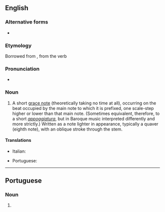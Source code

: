 ==English==

===Alternative forms===
* {{l|en|acciacatura}}

===Etymology===
Borrowed from {{bor|en|it|acciaccatura}}, from the verb {{m|it|acciaccare||to crush}}

===Pronunciation===
* {{a|US|UK}} {{IPA|en|/ɑ.ˌtʃɑk.ə.ˈtʊɹ.ə/|/əˌtʃækəˈtʊəɹə/}}

===Noun===
{{wikipedia}}
{{en-noun|s|acciaccature}}

# {{lb|en|music}} A short [[grace note]] (theoretically taking no time at all), occurring on the beat occupied by the main note to which it is prefixed, one scale-step higher or lower than that main note. (Sometimes equivalent, therefore, to a short ''[[appoggiatura]]'', but in Baroque music interpreted differently and more strictly.) Written as a note lighter in appearance, typically a quaver (eighth note), with an oblique stroke through the stem.

====Translations====
{{trans-top|short grace note occurring on the beat occupied by the main note}}
* Italian: {{t|it|acciaccatura|f}}
{{trans-mid}}
* Portuguese: {{t|pt|acciaccatura|f}}
{{trans-bottom}}

----

==Portuguese==

===Noun===
{{pt-noun|f}}

# {{lb|pt|music}} {{l|en|acciaccatura}} {{gloss|short grace note occurring on the beat occupied by the main note}}